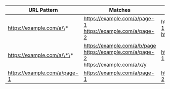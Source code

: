 | URL Pattern                  | Matches                                                                                                                       | Does _not_ match                                                                          |
| ---------------------------- | ----------------------------------------------------------------------------------------------------------------------------- | ----------------------------------------------------------------------------------------- |
| https://example.com/a/\*     | https://example.com/a/page-1<br />https://example.com/a/page-2                                | https://example.com/b/page-1<br />https://example.com/a/x/y |
| https://example.com/a/\*\*   | https://example.com/a/b/page<br />https://example.com/a/page-2<br />https://example.com/a/x/y | https://example.com/c/page-1                              |
| https://example.com/a/page-1 | https://example.com/a/page-1                                                                                                  | https://example.com/a/page-2                                                              |